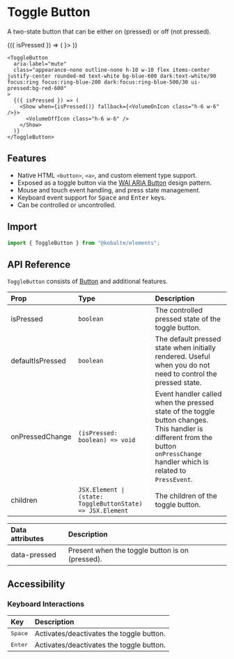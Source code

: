 

# Toggle Button

A two-state button that can be either on (pressed) or off (not pressed).

<Preview isCentered>
  <ToggleButton
    aria-label="mute"
    class="appearance-none outline-none h-10 w-10 flex items-center justify-center rounded-md text-white bg-blue-600 dark:text-white/90 focus:ring focus:ring-blue-200 dark:focus:ring-blue-500/30 ui-pressed:bg-red-600"
  >
    {({ isPressed }) => (
      <Show when={isPressed()} fallback={<VolumeOnIcon class="h-6 w-6" />}>
        <VolumeOffIcon class="h-6 w-6" />
      </Show>
    )}
  </ToggleButton>
</Preview>

```tsx
<ToggleButton
  aria-label="mute"
  class="appearance-none outline-none h-10 w-10 flex items-center justify-center rounded-md text-white bg-blue-600 dark:text-white/90 focus:ring focus:ring-blue-200 dark:focus:ring-blue-500/30 ui-pressed:bg-red-600"
>
  {({ isPressed }) => (
    <Show when={isPressed()} fallback={<VolumeOnIcon class="h-6 w-6" />}>
      <VolumeOffIcon class="h-6 w-6" />
    </Show>
  )}
</ToggleButton>
```

## Features

- Native HTML `<button>`, `<a>`, and custom element type support.
- Exposed as a toggle button via the [WAI ARIA Button](https://www.w3.org/WAI/ARIA/apg/patterns/button/) design pattern.
- Mouse and touch event handling, and press state management.
- Keyboard event support for <Kbd>Space</Kbd> and <Kbd>Enter</Kbd> keys.
- Can be controlled or uncontrolled.

## Import

```ts
import { ToggleButton } from "@kobalte/elements";
```

## API Reference

`ToggleButton` consists of [Button](/docs/components/button) and additional features.

| Prop             | Type                                                       | Description                                                                                                                                                                   |
| :--------------- | :--------------------------------------------------------- | :---------------------------------------------------------------------------------------------------------------------------------------------------------------------------- |
| isPressed        | `boolean`                                                  | The controlled pressed state of the toggle button.                                                                                                                            |
| defaultIsPressed | `boolean`                                                  | The default pressed state when initially rendered. Useful when you do not need to control the pressed state.                                                                  |
| onPressedChange  | `(isPressed: boolean) => void`                             | Event handler called when the pressed state of the toggle button changes. This handler is different from the button `onPressChange` handler which is related to `PressEvent`. |
| children         | `JSX.Element \| (state: ToggleButtonState) => JSX.Element` | The children of the toggle button.                                                                                                                                            |

| Data attributes | Description                                     |
| :-------------- | :---------------------------------------------- |
| data-pressed    | Present when the toggle button is on (pressed). |

## Accessibility

### Keyboard Interactions

| Key              | Description                              |
| :--------------- | :--------------------------------------- |
| <Kbd>Space</Kbd> | Activates/deactivates the toggle button. |
| <Kbd>Enter</Kbd> | Activates/deactivates the toggle button. |
